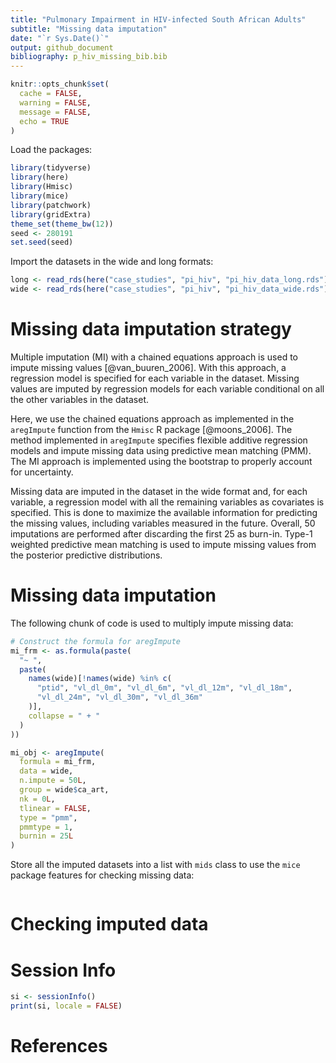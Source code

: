 ---
title: "Pulmonary Impairment in HIV-infected South African Adults"
subtitle: "Missing data imputation"
date: "`r Sys.Date()`"
output: github_document
bibliography: p_hiv_missing_bib.bib
---

```{r setup, include=FALSE}
knitr::opts_chunk$set(
  cache = FALSE,
  warning = FALSE,
  message = FALSE,
  echo = TRUE
)
```

Load the packages:

```{r}
library(tidyverse)
library(here)
library(Hmisc)
library(mice)
library(patchwork)
library(gridExtra)
theme_set(theme_bw(12))
seed <- 280191
set.seed(seed)
```

Import the datasets in the wide and long formats:

```{r}
long <- read_rds(here("case_studies", "pi_hiv", "pi_hiv_data_long.rds"))
wide <- read_rds(here("case_studies", "pi_hiv", "pi_hiv_data_wide.rds"))
```

# Missing data imputation strategy
Multiple imputation (MI) with a chained equations approach is used
to impute missing values [@van_buuren_2006]. With this approach, a
regression model is specified for each variable in the dataset. Missing
values are imputed by regression models for each variable conditional
on all the other variables in the dataset.

Here, we use the chained equations approach as implemented in the
`aregImpute` function from the `Hmisc` R package [@moons_2006]. The
method implemented in `aregImpute` specifies flexible additive 
regression models and impute missing data using predictive mean
matching (PMM). The MI approach is implemented using the bootstrap
to properly account for uncertainty.

Missing data are imputed in the dataset in the wide format and, for
each variable, a regression model with all the remaining variables
as covariates is specified. This is done to maximize the available
information for predicting the missing values, including variables
measured in the future. Overall, $50$ imputations are performed
after discarding the first $25$ as burn-in. Type-1 weighted predictive
mean matching is used to impute missing values from the posterior
predictive distributions.

# Missing data imputation
The following chunk of code is used to multiply impute missing data:

```{r}
# Construct the formula for aregImpute
mi_frm <- as.formula(paste(
  "~ ",
  paste(
    names(wide)[!names(wide) %in% c(
      "ptid", "vl_dl_0m", "vl_dl_6m", "vl_dl_12m", "vl_dl_18m",
      "vl_dl_24m", "vl_dl_30m", "vl_dl_36m"
    )], 
    collapse = " + "
  )
))

mi_obj <- aregImpute(
  formula = mi_frm,
  data = wide,
  n.impute = 50L,
  group = wide$ca_art,
  nk = 0L,
  tlinear = FALSE,
  type = "pmm",
  pmmtype = 1,
  burnin = 25L
)
```
Store all the imputed datasets into a list with `mids` class to
use the `mice` package features for checking missing data:

```{r}

```


# Checking imputed data

# Session Info

```{r}
si <- sessionInfo()
print(si, locale = FALSE)
```

# References

